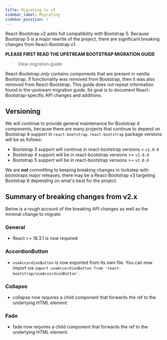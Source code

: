 ```yaml
---
title: Migrating to v3
sidebar_label: Migrating
sidebar_position: 7
---
```


React-Bootstrap v2 adds full compatibility with Bootstrap 5. Because Bootstrap 5 is a major rewrite of the project, there
are significant breaking changes from React-Bootstrap v1.

**PLEASE FIRST READ THE UPSTREAM BOOTSTRAP MIGRATION GUIDE**

> <DocLink path="/migration">View migration guide</DocLink>

React-Bootstrap _only_ contains components that are present in vanilla Bootstrap. If functionality
was removed from Bootstrap, then it was also removed from React-Bootstrap. This guide does not
repeat information found in the upstream migration guide. Its goal is to document React-Bootstrap-specific
API changes and additions.

## Versioning

We will continue to provide general maintenance for Bootstrap 4 components, because there are many projects that continue to depend on Bootstrap 4 support in `react-bootstrap`. `react-bootstrap` package versions will be as follows:

- Bootstrap 3 support will continue in react-bootstrap versions < `v1.0.0`
- Bootstrap 4 support will be in react-bootstrap versions >= `v1.0.0`
- Bootstrap 5 support will be in react-bootstrap versions >= `v2.0.0`

We are **not** committing to keeping breaking changes in lockstep with bootstraps major releases,
there may be a React-Bootstrap v3 targeting Bootstrap 6 depending on what's best for the project.

## Summary of breaking changes from v2.x

Below is a _rough_ account of the breaking API changes as well as the minimal change to migrate

### General

- React >= 18.3.1 is now required

### AccordionButton

- `useAccordionButton` is now exported from its own file. You can now import via `import useAccordionButton from 'react-bootstrap/useAccordionButton'`.

### Collapse

- collapse now requires a child component that forwards the ref to the underlying HTML element.

### Fade

- fade now requires a child component that forwards the ref to the underlying HTML element.
